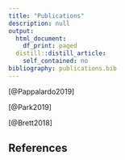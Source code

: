 ```yaml
---
title: "Publications"
description: null
output:
  html_document:
    df_print: paged
  distill::distill_article:
    self_contained: no
bibliography: publications.bib
---
```


[@Pappalardo2019]

[@Park2019]

[@Brett2018]

## References